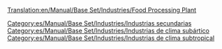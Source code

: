 [[Translation:en/Manual/Base Set/Industries/Food Processing Plant]]

{{es/Manual/Base Set/Industries/Industrias| nombre=Planta procesadora de alimentos
| imagen=en/Manual/Base Set/Industries/Foodprocplant.png
| climas=[[es/Manual/Clima|Subártico]], [[es/Manual/Clima|Subtropical]]
| acepta=[[es/Manual/Base Set/Cargos/Ganado|Ganado]], [[es/Manual/Base Set/Cargos/Trigo|Trigo]] (clima subártico), <br/>[[es/Manual/Base Set/Cargos/Fruta|Fruta]], [[es/Maíz|Maíz]] (clima subtropical)
| produce=[[es/Comida|Comida]]
| notas= No existe en el clima templado. La comida es necesaria para que los pueblos por encima de la línea de nieve crezcan en el clima subártico. En el clima subtropical son necesarios la comida y el agua para que las ciudades en el desierto crezcan.
}}


[[Category:es/Manual/Base Set/Industries/Industrias secundarias]]
[[Category:es/Manual/Base Set/Industries/Industrias de clima subártico]]
[[Category:es/Manual/Base Set/Industries/Industrias de clima subtropical]]